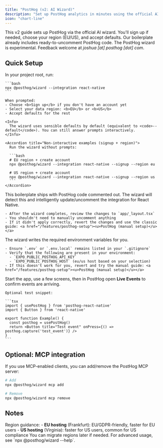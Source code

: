 ```yaml
---
title: "PostHog (v2: AI Wizard)"
description: "Set up PostHog analytics in minutes using the official AI wizard for React Native"
icon: "chart-line"
---
```


<Note>
  This v2 guide sets up PostHog via the official AI wizard. You'll sign up if needed, choose your region (EU/US), and accept defaults. Our boilerplate already includes ready-to-uncomment PostHog code.
</Note>
 
<Info>
  The PostHog wizard is experimental. Feedback welcome at <i>joshua [at] posthog [dot] com</i>.
</Info>

## Quick Setup

<Steps>
  <Step title="Run the PostHog wizard">
    In your project root, run:

    ```bash
    npx @posthog/wizard --integration react-native
    ```

    When prompted:
    - Choose <b>Sign up</b> if you don't have an account yet
    - Select your data region: <b>EU</b> or <b>US</b>
    - Accept defaults for the rest
    
    <Info>
      The wizard uses sensible defaults by default (equivalent to <code>--default</code>). You can still answer prompts interactively.
    </Info>

    <Accordion title="Non-interactive examples (signup + region)">
      Run the wizard without prompts:

      ```bash
      # EU region + create account
      npx @posthog/wizard --integration react-native --signup --region eu

      # US region + create account
      npx @posthog/wizard --integration react-native --signup --region us
      ```
    </Accordion>
  </Step>

  <Step title="Enable PostHog in the app">
    This boilerplate ships with PostHog code commented out. The wizard will detect this and intelligently update/uncomment the integration for React Native.

    - After the wizard completes, review the changes to `app/_layout.tsx`
    - You shouldn't need to manually uncomment anything
    - If it didn't apply correctly, revert the changes and use the classic guide: <a href="/features/posthog-setup"><u>PostHog (manual setup)</u></a>
  </Step>

  <Step title="Environment variables">
    The wizard writes the required environment variables for you.

    - Ensure `.env` or `.env.local` remains listed in your `.gitignore`
    - Verify that the following are present in your environment:
      - `EXPO_PUBLIC_POSTHOG_API_KEY`
      - `EXPO_PUBLIC_POSTHOG_HOST` (eu/us host based on your selection)
    - If this doesn't work for you, revert and try the manual guide: <a href="/features/posthog-setup"><u>PostHog (manual setup)</u></a>
  </Step>

  <Step title="Verify tracking">
    Start the app, use a few screens, then in PostHog open <b>Live Events</b> to confirm events are arriving.

    Optional test snippet:

    ```tsx
    import { usePostHog } from 'posthog-react-native'
    import { Button } from 'react-native'

    export function Example() {
      const posthog = usePostHog()
      return <Button title="Test event" onPress={() => posthog.capture('test_event')} />
    }
    ```
  </Step>
</Steps>

## Optional: MCP integration

If you use MCP-enabled clients, you can add/remove the PostHog MCP server:

```bash
# Add
npx @posthog/wizard mcp add

# Remove
npx @posthog/wizard mcp remove
```

## Notes

<Tip>
  Region guidance:
  - <b>EU hosting</b> (Frankfurt): EU/GDPR-friendly, faster for EU users
  - <b>US hosting</b> (Virginia): faster for US users, common for US compliance
</Tip>

<Info>
  You can migrate regions later if needed. For advanced usage, see `npx @posthog/wizard --help`.
</Info>
